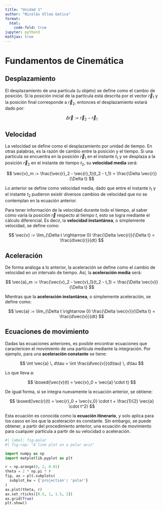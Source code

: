 ```yaml
---
title: "Unidad 1"
author: "Nicolás Ulloa Gatica"
format:
  html:
    code-fold: true
jupyter: python3
mathjax: true
---
```


# Fundamentos de Cinemática

## Desplazamiento

El desplazamiento de una partícula (u objeto) se define como el cambio de posición. Si la posición inicial de la partícula está descrita por el vector $\vec{r}_1$ y la posición final corresponde a $\vec{r}_2$, entonces el desplazamiento estará dado por:

$$
\Delta \vec{r} := \vec{r}_2 - \vec{r}_1
$$

## Velocidad

La velocidad se define como el desplazamiento por unidad de tiempo. En otras palabras, es la razón de cambio entre la posición y el tiempo. Si una partícula se encuentra en la posición $\vec{r}_1$ en el instante $t_1$ y se desplaza a la posición $\vec{r}_2$ en el instante de tiempo $t_2$, su **velocidad media** será:

$$
\vec{v}_m := \frac{\vec{r}_2 - \vec{r}_1}{t_2 - t_1} = \frac{\Delta \vec{r}}{\Delta t}
$$

Lo anterior se define como velocidad media, dado que entre el instante $t_1$ y el instante $t_2$ pudieron existir diversos cambios de velocidad que no se contemplan en la ecuación anterior.

Para tener información de la velocidad durante todo el tiempo, al saber cómo varía la posición $\vec{r}$ respecto al tiempo $t$, esto se logra mediante el cálculo diferencial. Es decir, la **velocidad instantánea**, o simplemente velocidad, se define como:

$$
\vec{v} := \lim_{\Delta t \rightarrow 0} \frac{\Delta \vec{r}}{\Delta t} = \frac{d\vec{r}}{dt}
$$

## Aceleración

De forma análoga a lo anterior, la aceleración se define como el cambio de velocidad en un intervalo de tiempo. Así, la **aceleración media** será:

$$
\vec{a}_m := \frac{\vec{v}_2 - \vec{v}_1}{t_2 - t_1} = \frac{\Delta \vec{v}}{\Delta t}
$$

Mientras que la **aceleración instantánea**, o simplemente aceleración, se define como:

$$
\vec{a} := \lim_{\Delta t \rightarrow 0} \frac{\Delta \vec{v}}{\Delta t} = \frac{d\vec{v}}{dt}
$$

## Ecuaciones de movimiento

Dadas las ecuaciones anteriores, es posible encontrar ecuaciones que caractericen el movimiento de una partícula mediante la integración. Por ejemplo, para una **aceleración constante** se tiene:

$$
\int \vec{a} \, d\tau = \int \frac{d\vec{v}}{d\tau} \, d\tau
$$

Lo que lleva a:

$$
\boxed{\vec{v}(t) = \vec{v}_0 + \vec{a} \cdot t}
$$

De igual forma, si se integra nuevamente la ecuación anterior, se obtiene:

$$
\boxed{\vec{r}(t) = \vec{r}_0 + \vec{v_0} \cdot t + \frac{1}{2} \vec{a} \cdot t^2}
$$

Esta ecuación es conocida como la **ecuación itinerario**, y solo aplica para los casos en los que la aceleración es constante. Sin embargo, se puede obtener, a partir del procedimiento anterior, una ecuación de movimiento para cualquier partícula a partir de su velocidad o aceleración.

```python
#| label: fig-polar
#| fig-cap: "A line plot on a polar axis"

import numpy as np
import matplotlib.pyplot as plt

r = np.arange(0, 2, 0.01)
theta = 2 * np.pi * r
fig, ax = plt.subplots(
  subplot_kw = {'projection': 'polar'} 
)
ax.plot(theta, r)
ax.set_rticks([0.5, 1, 1.5, 2])
ax.grid(True)
plt.show()
```
